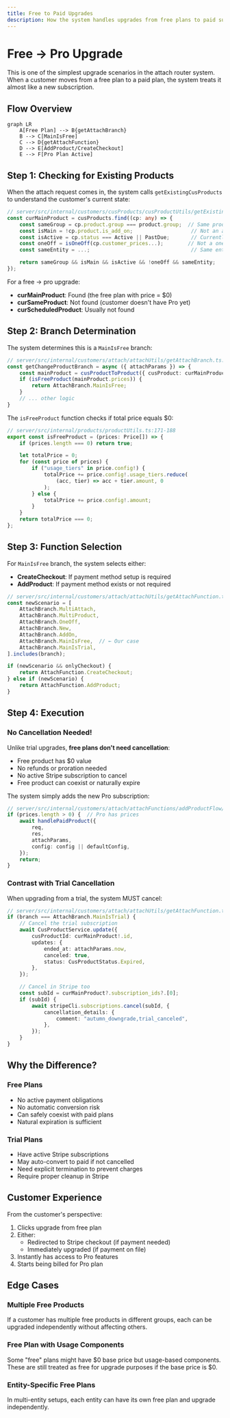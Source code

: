 ```yaml
---
title: Free to Paid Upgrades
description: How the system handles upgrades from free plans to paid subscriptions
---
```


# Free → Pro Upgrade

This is one of the simplest upgrade scenarios in the attach router system. When a customer moves from a free plan to a paid plan, the system treats it almost like a new subscription.

## Flow Overview

```mermaid
graph LR
    A[Free Plan] --> B{getAttachBranch}
    B --> C[MainIsFree]
    C --> D{getAttachFunction}
    D --> E[AddProduct/CreateCheckout]
    E --> F[Pro Plan Active]
```

## Step 1: Checking for Existing Products

When the attach request comes in, the system calls `getExistingCusProducts` to understand the customer's current state:

```typescript
// server/src/internal/customers/cusProducts/cusProductUtils/getExistingCusProducts.ts:27-41
const curMainProduct = cusProducts.find((cp: any) => {
    const sameGroup = cp.product.group === product.group;  // Same product family
    const isMain = !cp.product.is_add_on;                   // Not an add-on
    const isActive = cp.status === Active || PastDue;       // Currently active
    const oneOff = isOneOff(cp.customer_prices...);        // Not a one-time charge
    const sameEntity = ...;                                 // Same entity if multi-entity

    return sameGroup && isMain && isActive && !oneOff && sameEntity;
});
```

For a free → pro upgrade:
- **curMainProduct**: Found (the free plan with price = $0)
- **curSameProduct**: Not found (customer doesn't have Pro yet)
- **curScheduledProduct**: Usually not found

## Step 2: Branch Determination

The system determines this is a `MainIsFree` branch:

```typescript
// server/src/internal/customers/attach/attachUtils/getAttachBranch.ts:264-268
const getChangeProductBranch = async ({ attachParams }) => {
    const mainProduct = cusProductToProduct({ cusProduct: curMainProduct! });
    if (isFreeProduct(mainProduct.prices)) {
        return AttachBranch.MainIsFree;
    }
    // ... other logic
}
```

The `isFreeProduct` function checks if total price equals $0:

```typescript
// server/src/internal/products/productUtils.ts:171-188
export const isFreeProduct = (prices: Price[]) => {
    if (prices.length === 0) return true;

    let totalPrice = 0;
    for (const price of prices) {
        if ("usage_tiers" in price.config!) {
            totalPrice += price.config!.usage_tiers.reduce(
                (acc, tier) => acc + tier.amount, 0
            );
        } else {
            totalPrice += price.config!.amount;
        }
    }
    return totalPrice === 0;
};
```

## Step 3: Function Selection

For `MainIsFree` branch, the system selects either:
- **CreateCheckout**: If payment method setup is required
- **AddProduct**: If payment method exists or not required

```typescript
// server/src/internal/customers/attach/attachUtils/getAttachFunction.ts:46-70
const newScenario = [
    AttachBranch.MultiAttach,
    AttachBranch.MultiProduct,
    AttachBranch.OneOff,
    AttachBranch.New,
    AttachBranch.AddOn,
    AttachBranch.MainIsFree,  // ← Our case
    AttachBranch.MainIsTrial,
].includes(branch);

if (newScenario && onlyCheckout) {
    return AttachFunction.CreateCheckout;
} else if (newScenario) {
    return AttachFunction.AddProduct;
}
```

## Step 4: Execution

### No Cancellation Needed!

Unlike trial upgrades, **free plans don't need cancellation**:
- Free product has $0 value
- No refunds or proration needed
- No active Stripe subscription to cancel
- Free product can coexist or naturally expire

The system simply adds the new Pro subscription:

```typescript
// server/src/internal/customers/attach/attachFunctions/addProductFlow/handleAddProduct.ts:40-47
if (prices.length > 0) {  // Pro has prices
    await handlePaidProduct({
        req,
        res,
        attachParams,
        config: config || defaultConfig,
    });
    return;
}
```

### Contrast with Trial Cancellation

When upgrading from a trial, the system MUST cancel:

```typescript
// server/src/internal/customers/attach/attachUtils/getAttachFunction.ts:189-209
if (branch === AttachBranch.MainIsTrial) {
    // Cancel the trial subscription
    await CusProductService.update({
        cusProductId: curMainProduct!.id,
        updates: {
            ended_at: attachParams.now,
            canceled: true,
            status: CusProductStatus.Expired,
        },
    });

    // Cancel in Stripe too
    const subId = curMainProduct?.subscription_ids?.[0];
    if (subId) {
        await stripeCli.subscriptions.cancel(subId, {
            cancellation_details: {
                comment: "autumn_downgrade,trial_canceled",
            },
        });
    }
}
```

## Why the Difference?

### Free Plans
- No active payment obligations
- No automatic conversion risk
- Can safely coexist with paid plans
- Natural expiration is sufficient

### Trial Plans
- Have active Stripe subscriptions
- May auto-convert to paid if not cancelled
- Need explicit termination to prevent charges
- Require proper cleanup in Stripe

## Customer Experience

From the customer's perspective:
1. Clicks upgrade from free plan
2. Either:
   - Redirected to Stripe checkout (if payment needed)
   - Immediately upgraded (if payment on file)
3. Instantly has access to Pro features
4. Starts being billed for Pro plan

## Edge Cases

### Multiple Free Products
If a customer has multiple free products in different groups, each can be upgraded independently without affecting others.

### Free Plan with Usage Components
Some "free" plans might have $0 base price but usage-based components. These are still treated as free for upgrade purposes if the base price is $0.

### Entity-Specific Free Plans
In multi-entity setups, each entity can have its own free plan and upgrade independently.